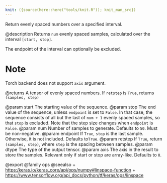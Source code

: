 ```yaml
---
knit: ({source(here::here("tools/knit.R")); knit_man_src})
---
```

Return evenly spaced numbers over a specified interval.

@description
Returns `num` evenly spaced samples, calculated over the interval
`[start, stop]`.

The endpoint of the interval can optionally be excluded.

# Note
Torch backend does not support `axis` argument.

@returns
A tensor of evenly spaced numbers.
If `retstep` is `True`, returns `(samples, step)`

@param start The starting value of the sequence.
@param stop The end value of the sequence, unless `endpoint` is set to
    `False`. In that case, the sequence consists of all but the last
    of `num + 1` evenly spaced samples, so that `stop` is excluded.
    Note that the step size changes when `endpoint` is `False`.
@param num Number of samples to generate. Defaults to `50`. Must be
    non-negative.
@param endpoint If `True`, `stop` is the last sample. Otherwise, it is
    not included. Defaults to`True`.
@param retstep If `True`, return `(samples, step)`, where `step` is the
    spacing between samples.
@param dtype The type of the output tensor.
@param axis The axis in the result to store the samples. Relevant only if
    start or stop are array-like. Defaults to `0`.

@export
@family ops
@seealso
+ <https:/keras.io/keras_core/api/ops/numpy#linspace-function>
+ <https://www.tensorflow.org/api_docs/python/tf/keras/ops/linspace>
